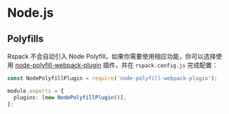 # Node.js

## Polyfills

Rspack 不会自动引入 Node Polyfill，如果你需要使用相应功能，你可以选择使用 [node-polyfill-webpack-plugin](https://www.npmjs.com/package/node-polyfill-webpack-plugin) 插件，并在 `rspack.config.js` 完成配置：

```ts title="rspack.config.js"
const NodePolyfillPlugin = require('node-polyfill-webpack-plugin');

module.exports = {
  plugins: [new NodePolyfillPlugin()],
};
```
